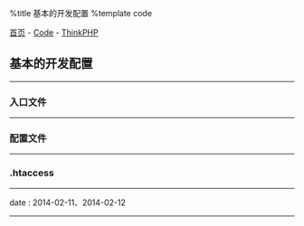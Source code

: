 %title 基本的开发配置
%template code

[[../../index|首页]] - [[../index|Code]] - [[index|ThinkPHP]]
==基本的开发配置==
----
===入口文件===

{{{class="brush: php"
<?php

define('APP_PATH', __DIR__.'/app/');  // 定义项目路径
define('APP_DEBUG', true);            // 开启调试模式

// 包含框架入口文件
include __DIR__.'/ThinkPHP/ThinkPHP.php';
}}}
----
===配置文件===

{{{class="brush: php"
<?php
return array(
    'SHOW_PAGE_TRACE'      => true,             // 开启页面Trace
    'TMPL_TEMPLATE_SUFFIX' => '.tpl',           // 自定义模版文件后缀
    'TMPL_L_DELIM'         => '<{',             // 自定义模版左定界符
    'TMPL_R_DELIM'         => '}>',             // 自定义模版右定界符
    'TMPL_DETECT_THEME'    => true,             // 开启模版主题自动侦测
    'THEME_LIST'           => 'default,other',  // 可供使用的模版列表
    'DEFAULT_THEME'        => 'default',        // 默认的模版主题
    'DB_DSN'               => 'mysql://用户名:密码@localhost:3306/数据库名',
    'DB_PREFIX'            => 'tp_',            // 数据库表前缀
);
}}}
----
===.htaccess===

{{{class="brush: other"
<IfModule mod_rewrite.c>
    RewriteEngine on
    RewriteCond %{REQUEST_FILENAME} !-d
    RewriteCond %{REQUEST_FILENAME} !-f
    RewriteRule ^(.*)$ index.php/$1 [QSA,PT,L]
</IfModule>
}}}
----
<red>date</red> : 2014-02-11、2014-02-12
----
